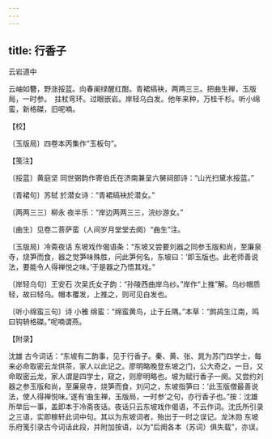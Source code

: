 ```yaml
---
---
---
```

title: 行香子
---



云岩道中





云岫如簪，野涨挼蓝。向春阑绿醒红酣。青裙缟袂，两两三三。把曲生禅，玉版局，一时参。　拄杖弯环。过眼嵌岩。岸轻乌白发。他年来种，万桂千杉。听小绵蛮，新格磔，旧呢喃。





【校】


〔玉版局〕四卷本丙集作“玉板句”。





【笺注】


〔挼蓝〕黄庭坚 同世弼韵作寄伯氏在济南兼呈六舅祠部诗：“山光扫黛水挼蓝。”

〔青裙句〕苏轼 於潜女诗：“青裙缟袂於潜女。”

〔两两三三〕柳永 夜半乐：“岸边两两三三，浣纱游女。”

〔曲生〕见卷二菩萨蛮（人间岁月堂堂去阕）“曲生”注。

〔玉版局〕冷斋夜话 东坡戏作偈语条：“东坡又尝要刘器之同参玉版和尚，至廉泉寺，烧笋而食，器之觉笋味殊胜，问此笋何名，东坡曰：‘即玉版也。此老师善说法，要能令人得禅悦之味。’于是器之乃悟其戏。”

〔岸轻乌句〕王安石 次吴氏女子韵：“孙陵西曲岸乌纱。”岸作“上推”解。乌纱帽质轻，故曰轻乌。帽本覆发，上推之，则可见白发也。

〔听小绵蛮三句〕诗 小雅 绵蛮：“绵蛮黄鸟，止于丘隅。”本草：“鹧鸪生江南，鸣曰钩辀格磔。”呢喃谓燕。





【附录】


沈雄 古今词话：“东坡有二韵事，见于行香子。秦、黄、张、晁为苏门四学士，每来必命取密云龙供茶，家人以此记之。廖明略晚登东坡之门，公大奇之，一日，又命取密云龙，家人谓是四学士，窥之，则廖明略也。坡为赋行香子一阕。又尝约刘器之参玉版和尚，至廉泉寺，烧笋而食，刘问之，东坡指笋曰：‘此玉版僧最善说法，使人得禅悦味。’遂有‘曲生禅，玉版局，一时参’之句，亦行香子也。”按：沈雄所举后一事，盖即本于冷斋夜话。夜话只云东坡戏作偈语，不云作词。沈氏所引录之三语，实即稼轩此词中句。其以为东坡词者，殆出于一时之误记。龙沐勋 东坡乐府笺引录古今词话此段，并附加按语，以为“后阕各本（苏词）俱失载”，亦误。